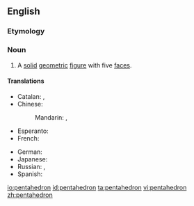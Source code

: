==English==

===Etymology===
{{confix|penta|hedron}}

===Noun===
{{en-noun|pl2=pentahedra}}

# A [[solid]] [[geometric]] [[figure]] with five [[face]]s.

====Translations====
{{trans-top|solid geometric figure}}
* Catalan: {{t-|ca|pentaedre|m}}, {{t-|ca|pentàedre|m}}
* Chinese:
*: Mandarin: {{t|cmn|五面體|sc=Hani}}, {{t|cmn|五面体|tr=wǔmiàntǐ|sc=Hani}}
* Esperanto: {{t-|eo|kvinedro}}
* French: {{t+|fr|pentaèdre}}
{{trans-mid}}
* German: {{t-|de|Pentaeder|n}}
* Japanese: {{t-|ja|五面体|tr=ごめんたい, gomentai|sc=Jpan}}
* Russian: {{t+|ru|пентаэдр|m|tr=pentáedr|sc=Cyrl}}, {{t+|ru|пятигранник|m|tr=pjatigránnik|sc=Cyrl}}
* Spanish: {{t-|es|pentaedro|m}}
{{trans-bottom}}

[[io:pentahedron]]
[[id:pentahedron]]
[[ta:pentahedron]]
[[vi:pentahedron]]
[[zh:pentahedron]]